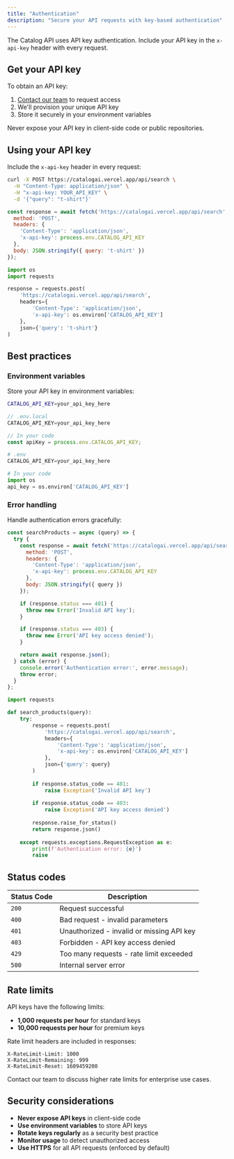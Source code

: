 ```yaml
---
title: "Authentication"
description: "Secure your API requests with key-based authentication"
---
```


The Catalog API uses API key authentication. Include your API key in the `x-api-key` header with every request.

## Get your API key

To obtain an API key:

1. [Contact our team](mailto:hamish@getcatalog.ai) to request access
2. We'll provision your unique API key
3. Store it securely in your environment variables

<Warning>
  Never expose your API key in client-side code or public repositories.
</Warning>

## Using your API key

Include the `x-api-key` header in every request:

<CodeGroup>

```bash cURL
curl -X POST https://catalogai.vercel.app/api/search \
  -H "Content-Type: application/json" \
  -H "x-api-key: YOUR_API_KEY" \
  -d '{"query": "t-shirt"}'
```

```javascript JavaScript
const response = await fetch('https://catalogai.vercel.app/api/search', {
  method: 'POST',
  headers: {
    'Content-Type': 'application/json',
    'x-api-key': process.env.CATALOG_API_KEY
  },
  body: JSON.stringify({ query: 't-shirt' })
});
```

```python Python
import os
import requests

response = requests.post(
    'https://catalogai.vercel.app/api/search',
    headers={
        'Content-Type': 'application/json',
        'x-api-key': os.environ['CATALOG_API_KEY']
    },
    json={'query': 't-shirt'}
)
```

</CodeGroup>

## Best practices

### Environment variables

Store your API key in environment variables:

<CodeGroup>

```bash .env
CATALOG_API_KEY=your_api_key_here
```

```javascript Next.js
// .env.local
CATALOG_API_KEY=your_api_key_here

// In your code
const apiKey = process.env.CATALOG_API_KEY;
```

```python Python
# .env
CATALOG_API_KEY=your_api_key_here

# In your code
import os
api_key = os.environ['CATALOG_API_KEY']
```

</CodeGroup>

### Error handling

Handle authentication errors gracefully:

<CodeGroup>

```javascript JavaScript
const searchProducts = async (query) => {
  try {
    const response = await fetch('https://catalogai.vercel.app/api/search', {
      method: 'POST',
      headers: {
        'Content-Type': 'application/json',
        'x-api-key': process.env.CATALOG_API_KEY
      },
      body: JSON.stringify({ query })
    });

    if (response.status === 401) {
      throw new Error('Invalid API key');
    }

    if (response.status === 403) {
      throw new Error('API key access denied');
    }

    return await response.json();
  } catch (error) {
    console.error('Authentication error:', error.message);
    throw error;
  }
};
```

```python Python
import requests

def search_products(query):
    try:
        response = requests.post(
            'https://catalogai.vercel.app/api/search',
            headers={
                'Content-Type': 'application/json',
                'x-api-key': os.environ['CATALOG_API_KEY']
            },
            json={'query': query}
        )
        
        if response.status_code == 401:
            raise Exception('Invalid API key')
        
        if response.status_code == 403:
            raise Exception('API key access denied')
            
        response.raise_for_status()
        return response.json()
        
    except requests.exceptions.RequestException as e:
        print(f'Authentication error: {e}')
        raise
```

</CodeGroup>

## Status codes

| Status Code | Description |
| ----------- | ----------- |
| `200` | Request successful |
| `400` | Bad request - invalid parameters |
| `401` | Unauthorized - invalid or missing API key |
| `403` | Forbidden - API key access denied |
| `429` | Too many requests - rate limit exceeded |
| `500` | Internal server error |

## Rate limits

API keys have the following limits:

- **1,000 requests per hour** for standard keys
- **10,000 requests per hour** for premium keys

Rate limit headers are included in responses:

```http
X-RateLimit-Limit: 1000
X-RateLimit-Remaining: 999
X-RateLimit-Reset: 1609459200
```

<Info>
  Contact our team to discuss higher rate limits for enterprise use cases.
</Info>

## Security considerations

- **Never expose API keys** in client-side code
- **Use environment variables** to store API keys
- **Rotate keys regularly** as a security best practice
- **Monitor usage** to detect unauthorized access
- **Use HTTPS** for all API requests (enforced by default)